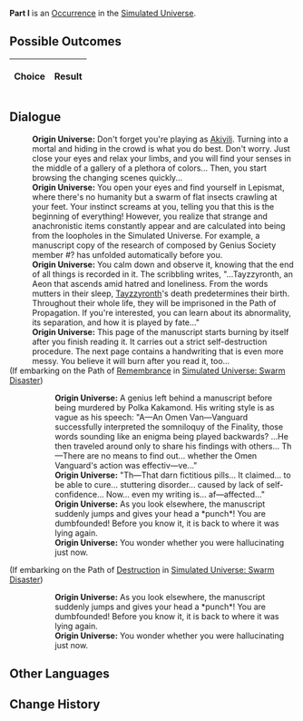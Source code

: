 {{Simulated Universe Event Infobox
|title         = Part I
|image         = 1.png
|type          =
|domains_su    = 
|domains_ext   = 
|domains_swarm = 
|domains_gng   = 
|requirements  =
|prev          = 
|next          = 
|indexRewards  =
|characters    = Akivili;Tayzzyronth
}}
'''Part I''' is an [[Simulated Universe/Occurrence|Occurrence]] in the [[Simulated Universe]].

==Possible Outcomes==
{| class="article-table"
!Choice
!Result

|}

<!--
==Gameplay Notes==

-->
==Dialogue==
{{Dialogue Start}}
:'''Origin Universe:''' Don't forget you're playing as [[Akivili]]. Turning into a mortal and hiding in the crowd is what you do best. Don't worry. Just close your eyes and relax your limbs, and you will find your senses in the middle of a gallery of a plethora of colors... Then, you start browsing the changing scenes quickly...
:'''Origin Universe:''' You open your eyes and find yourself in Lepismat, where there's no humanity but a swarm of flat insects crawling at your feet. Your instinct screams at you, telling you that this is the beginning of everything! However, you realize that strange and anachronistic items constantly appear and are calculated into being from the loopholes in the Simulated Universe. For example, a manuscript copy of the research of {{Color|Keyword|Finality}} composed by Genius Society member #? has unfolded automatically before you.
:'''Origin Universe:''' You calm down and observe it, knowing that the end of all things is recorded in it. The scribbling writes, "...Tayzzyronth, an Aeon that ascends amid hatred and loneliness. From the words {{Color|Keyword|the Finality}} mutters in their sleep, [[Tayzzyronth]]'s death predetermines their birth. Throughout their whole life, they will be imprisoned in the Path of Propagation. If you're interested, you can learn about its abnormality, its separation, and how it is played by fate..."
:'''Origin Universe:''' This page of the manuscript starts burning by itself after you finish reading it. It carries out a strict self-destruction procedure. The next page contains a handwriting that is even more messy. You believe it will burn after you read it, too...
;(If embarking on the Path of [[Simulated Universe/Paths#Remembrance|Remembrance]] in [[Simulated Universe: Swarm Disaster]])
:{{SU Special Dialogue|Remembrance|Review those geniuses' manuscripts.|It's not like research reports can just jump up and hit you, unless, of course, you secretly want them to?}}
::'''Origin Universe:''' A genius left behind a manuscript before being murdered by Polka Kakamond. His writing style is as vague as his speech: "A&mdash;An Omen Van&mdash;Vanguard successfully interpreted the somniloquy of the Finality, those words sounding like an enigma being played backwards? ...He then traveled around only to share his findings with others... Th&mdash;There are no means to find out... whether the Omen Vanguard's action was effectiv&mdash;ve..."
::'''Origin Universe:''' "Th&mdash;That darn fictitious pills... It claimed... to be able to cure... stuttering disorder... caused by lack of self-confidence... Now... even my writing is... af&mdash;affected..."
::'''Origin Universe:''' As you look elsewhere, the manuscript suddenly jumps and gives your head a *punch*! You are dumbfounded! Before you know it, it is back to where it was lying again.
::'''Origin Universe:''' You wonder whether you were hallucinating just now.
;(If embarking on the Path of [[Simulated Universe/Paths#Destruction|Destruction]] in [[Simulated Universe: Swarm Disaster]])
:{{SU Special Dialogue|Destruction|Let's burn them up!|Burn before reading!}}
::'''Origin Universe:''' As you look elsewhere, the manuscript suddenly jumps and gives your head a *punch*! You are dumbfounded! Before you know it, it is back to where it was lying again.
::'''Origin Universe:''' You wonder whether you were hallucinating just now.
{{Dialogue End}}

==Other Languages==
{{Other Languages
|en   = Part I
|zhs  = 其一
|zht  = 其一
|ja   = その1
|ko   = I
|es   = Parte I
|fr   = Partie I
|ru   = I
|th   = ตอน 1
|vi   = Phần 1
|de   = Teil 1
|id   = Bagian I
|pt   = Parte I
}}

==Change History==
{{Change History|<!--unknown-->}}
